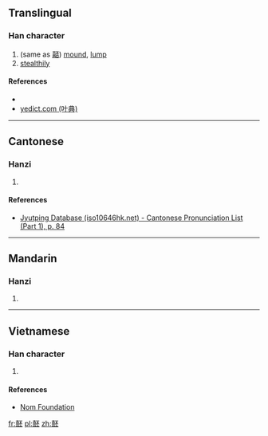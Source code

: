 ==Translingual==

===Han character===
{{Han char|rn=30|rad=口|as=14|sn=17|four=|canj=GRMFM|ids=⿰喜丕}}

# (same as [[嚭]]) [[mound]], [[lump]]
# [[stealthily]]

====References====
* {{Han ref|kx=0211.160|dkj=04437|dj=0434.120|hdz=10695.090|uh=567D|ud=22141}}
* [http://yedict.com/htm/56/567D.htm yedict.com (叶典)]

----

==Cantonese==

===Hanzi===
{{yue-hanzi|jyut=[[pei2]]|y=pei2}}

# {{defn|lang=yue|sort=口14}}

====References====
* [http://www.iso10646hk.net/jp/document/download.jsp Jyutping Database (iso10646hk.net) - Cantonese Pronunciation List (Part 1), p. 84]

----

==Mandarin==

===Hanzi===
{{cmn-hanzi|pin=[[pǐ]] ([[pi3]])|wg=p'i<sup>3</sup>}}

# {{defn|lang=cmn|sort=口14}}

----

==Vietnamese==

===Han character===
{{vi-hantu|[[vầy]], [[nằm]]|rs=口14}}

# {{defn|lang=vi|sort=口14}}

====References====
* [http://nomfoundation.org/common/nom_details.php?codepoint=567d Nom Foundation]

[[fr:噽]]
[[pl:噽]]
[[zh:噽]]